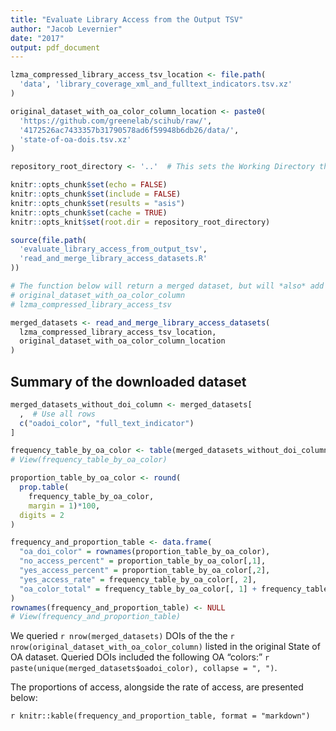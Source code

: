 ```yaml
---
title: "Evaluate Library Access from the Output TSV"
author: "Jacob Levernier"
date: "2017"
output: pdf_document
---
```


```r
lzma_compressed_library_access_tsv_location <- file.path(
  'data', 'library_coverage_xml_and_fulltext_indicators.tsv.xz'
)

original_dataset_with_oa_color_column_location <- paste0(
  'https://github.com/greenelab/scihub/raw/',
  '4172526ac7433357b31790578ad6f59948b6db26/data/',
  'state-of-oa-dois.tsv.xz'
)

repository_root_directory <- '..'  # This sets the Working Directory that knitr uses when knitting this document back to the top directory of this repository.
```

```r
knitr::opts_chunk$set(echo = FALSE)
knitr::opts_chunk$set(include = FALSE)
knitr::opts_chunk$set(results = "asis")
knitr::opts_chunk$set(cache = TRUE)
knitr::opts_knit$set(root.dir = repository_root_directory)
```

```r
source(file.path(
  'evaluate_library_access_from_output_tsv',
  'read_and_merge_library_access_datasets.R'
))

# The function below will return a merged dataset, but will *also* add the following datasets to our global environment:
# original_dataset_with_oa_color_column
# lzma_compressed_library_access_tsv

merged_datasets <- read_and_merge_library_access_datasets(
  lzma_compressed_library_access_tsv_location,
  original_dataset_with_oa_color_column_location
)
```

## Summary of the downloaded dataset

```r
merged_datasets_without_doi_column <- merged_datasets[
  ,  # Use all rows
  c("oadoi_color", "full_text_indicator")
]

frequency_table_by_oa_color <- table(merged_datasets_without_doi_column)
# View(frequency_table_by_oa_color)

proportion_table_by_oa_color <- round(
  prop.table(
    frequency_table_by_oa_color,
    margin = 1)*100,
  digits = 2
)

frequency_and_proportion_table <- data.frame(
  "oa_doi_color" = rownames(proportion_table_by_oa_color),
  "no_access_percent" = proportion_table_by_oa_color[,1],
  "yes_access_percent" = proportion_table_by_oa_color[,2],
  "yes_access_rate" = frequency_table_by_oa_color[, 2],
  "oa_color_total" = frequency_table_by_oa_color[, 1] + frequency_table_by_oa_color[, 2]
)
rownames(frequency_and_proportion_table) <- NULL
# View(frequency_and_proportion_table)
```

We queried `r nrow(merged_datasets)` DOIs of the the `r nrow(original_dataset_with_oa_color_column)` listed in the original State of OA dataset. Queried DOIs included the following OA "colors:" `r paste(unique(merged_datasets$oadoi_color), collapse = ", ")`.

The proportions of access, alongside the rate of access, are presented below:

`r knitr::kable(frequency_and_proportion_table, format = "markdown")`
